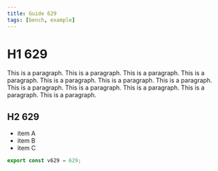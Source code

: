 ```yaml
---
title: Guide 629
tags: [bench, example]
---
```


# H1 629

This is a paragraph. This is a paragraph. This is a paragraph. This is a paragraph. This is a paragraph. This is a paragraph. This is a paragraph. This is a paragraph. This is a paragraph. This is a paragraph. This is a paragraph. This is a paragraph. 

## H2 629

- item A
- item B
- item C

```ts
export const v629 = 629;
```